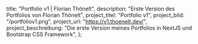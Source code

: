   title: "Portfolio v1 | Florian Thönelt",
  description: "Erste Version des Portfolios von Florian Thönelt",
  project_titel: "Portfolio v1",
  project_bild: "/portfoliov1.png",
  project_url: "https://v1.thoenelt.dev/",
  project_beschreibung:
    "Die erste Version meines Portfolios in NextJS und Bootstrap CSS Framework",
};
